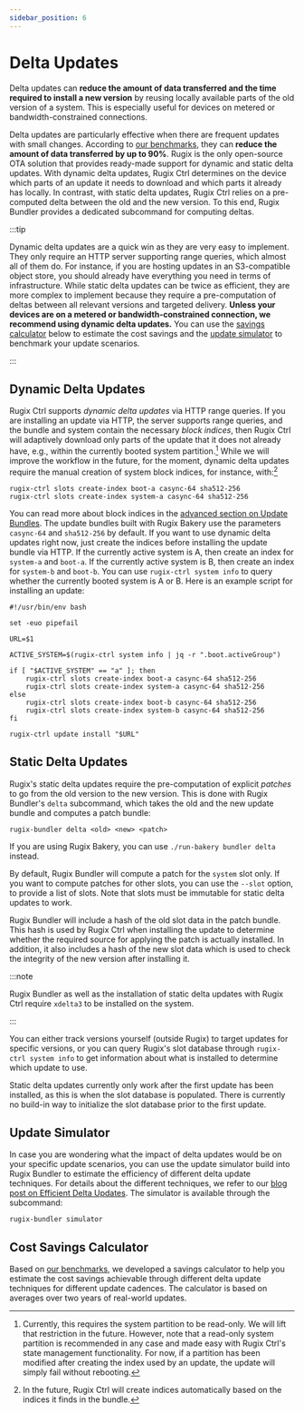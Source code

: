 ```yaml
---
sidebar_position: 6
---
```


# Delta Updates

Delta updates can **reduce the amount of data transferred and the time required to install a new version** by reusing locally available parts of the old version of a system. This is especially useful for devices on metered or bandwidth-constrained connections.


Delta updates are particularly effective when there are frequent updates with small changes. According to [our benchmarks](/blog/efficient-delta-updates), they can **reduce the amount of data transferred by up to 90%**. Rugix is the only open-source OTA solution that provides ready-made support for dynamic and static delta updates. With dynamic delta updates, Rugix Ctrl determines on the device which parts of an update it needs to download and which parts it already has locally. In contrast, with static delta updates, Rugix Ctrl relies on a pre-computed delta between the old and the new version. To this end, Rugix Bundler provides a dedicated subcommand for computing deltas.

:::tip

Dynamic delta updates are a quick win as they are very easy to implement. They only require an HTTP server supporting range queries, which almost all of them do. For instance, if you are hosting updates in an S3-compatible object store, you should already have everything you need in terms of infrastructure. While static delta updates can be twice as efficient, they are more complex to implement because they require a pre-computation of deltas between all relevant versions and targeted delivery. **Unless your devices are on a metered or bandwidth-constrained connection, we recommend using dynamic delta updates.** You can use the [savings calculator](#cost-savings-calculator) below to estimate the cost savings and the [update simulator](#update-simulator) to benchmark your update scenarios.

:::

## Dynamic Delta Updates

Rugix Ctrl supports _dynamic delta updates_ via HTTP range queries.
If you are installing an update via HTTP, the server supports range queries, and the bundle and system contain the necessary _block indices_, then Rugix Ctrl will adaptively download only parts of the update that it does not already have, e.g., within the currently booted system partition.[^delta-read-only]
While we will improve the workflow in the future, for the moment, dynamic delta updates require the manual creation of system block indices, for instance, with:[^future-delta]

[^delta-read-only]: Currently, this requires the system partition to be read-only. We will lift that restriction in the future. However, note that a read-only system partition is recommended in any case and made easy with Rugix Ctrl's state management functionality. For now, if a partition has been modified after creating the index used by an update, the update will simply fail without rebooting.

[^future-delta]: In the future, Rugix Ctrl will create indices automatically based on the indices it finds in the bundle.

```shell
rugix-ctrl slots create-index boot-a casync-64 sha512-256
rugix-ctrl slots create-index system-a casync-64 sha512-256
```

You can read more about block indices in the [advanced section on Update Bundles](./advanced/update-bundles.mdx).
The update bundles built with Rugix Bakery use the parameters `casync-64` and `sha512-256` by default.
If you want to use dynamic delta updates right now, just create the indices before installing the update bundle via HTTP.
If the currently active system is A, then create an index for `system-a` and `boot-a`.
If the currently active system is B, then create an index for `system-b` and `boot-b`.
You can use `rugix-ctrl system info` to query whether the currently booted system is A or B.
Here is an example script for installing an update:

```shell title="install-update.sh"
#!/usr/bin/env bash

set -euo pipefail

URL=$1

ACTIVE_SYSTEM=$(rugix-ctrl system info | jq -r ".boot.activeGroup")

if [ "$ACTIVE_SYSTEM" == "a" ]; then
    rugix-ctrl slots create-index boot-a casync-64 sha512-256
    rugix-ctrl slots create-index system-a casync-64 sha512-256
else
    rugix-ctrl slots create-index boot-b casync-64 sha512-256
    rugix-ctrl slots create-index system-b casync-64 sha512-256
fi

rugix-ctrl update install "$URL"
```

## Static Delta Updates

Rugix's static delta updates require the pre-computation of explicit *patches* to go from the old version to the new version. This is done with Rugix Bundler's `delta` subcommand, which takes the old and the new update bundle and computes a patch bundle:

```shell
rugix-bundler delta <old> <new> <patch>
```

If you are using Rugix Bakery, you can use `./run-bakery bundler delta` instead.

By default, Rugix Bundler will compute a patch for the `system` slot only. If you want to compute patches for other slots, you can use the `--slot` option, to provide a list of slots. Note that slots must be immutable for static delta updates to work.

Rugix Bundler will include a hash of the old slot data in the patch bundle. This hash is used by Rugix Ctrl when installing the update to determine whether the required source for applying the patch is actually installed. In addition, it also includes a hash of the new slot data which is used to check the integrity of the new version after installing it.

:::note

Rugix Bundler as well as the installation of static delta updates with Rugix Ctrl require `xdelta3` to be installed on the system.

:::

You can either track versions yourself (outside Rugix) to target updates for specific versions, or you can query Rugix's slot database through `rugix-ctrl system info` to get information about what is installed to determine which update to use.

Static delta updates currently only work after the first update has been installed, as this is when the slot database is populated. There is currently no build-in way to initialize the slot database prior to the first update.


## Update Simulator

In case you are wondering what the impact of delta updates would be on your specific update scenarios, you can use the update simulator build into Rugix Bundler to estimate the efficiency of different delta update techniques. For details about the different techniques, we refer to our [blog post on Efficient Delta Updates](/blog/efficient-delta-updates). The simulator is available through the subcommand:

```shell
rugix-bundler simulator
```


## Cost Savings Calculator

Based on [our benchmarks](/blog/efficient-delta-updates), we developed a savings calculator to help you estimate the cost savings achievable through different delta update techniques for different update cadences. The calculator is based on averages over two years of real-world updates.


<DeltaUpdateCalculator />